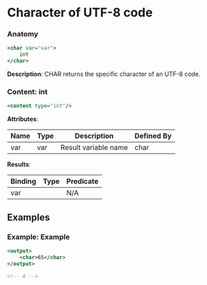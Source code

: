 # Character of UTF-8 code

### Anatomy

```xml
<char var="var">
    int
</char>
```

 **Description**:
 CHAR returns the specific character of an UTF-8 code.

### Content: int

```xml
<content type="int"/>
```

**Attributes**:

| Name | Type | Description | Defined By |
| ---- | ---- | ----------- | ---------- |
| var | var | Result variable name | char |


**Results**:

| Binding | Type | Predicate |
| ------- | ---- | --------- |
| var |  | N/A |


## Examples

### Example: Example

```xml
<output>
	<char>65</char>
</output>

<!-- A -->
```

